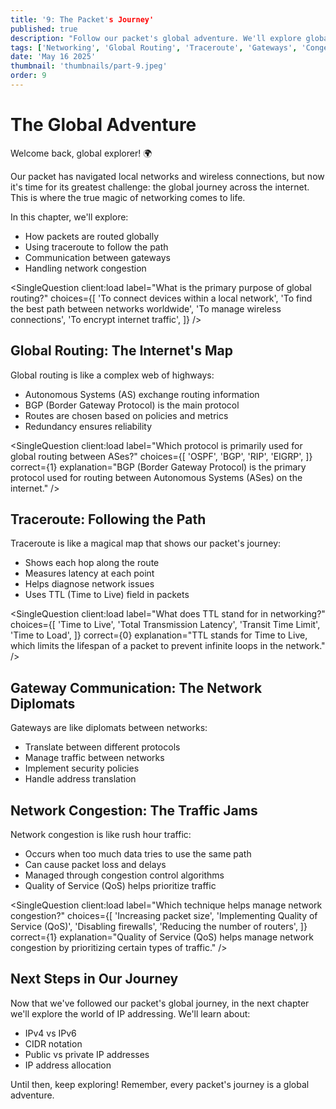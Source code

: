 ```yaml
---
title: '9: The Packet's Journey'
published: true
description: "Follow our packet's global adventure. We'll explore global routing, traceroute, gateway communication, and network congestion in this chapter of our networking adventure."
tags: ['Networking', 'Global Routing', 'Traceroute', 'Gateways', 'Congestion']
date: 'May 16 2025'
thumbnail: 'thumbnails/part-9.jpeg'
order: 9
---
```



<Begin />

# The Global Adventure

Welcome back, global explorer! 🌍

Our packet has navigated local networks and wireless connections, but now it's time for its greatest challenge: the global journey across the internet. This is where the true magic of networking comes to life.

In this chapter, we'll explore:
- How packets are routed globally
- Using traceroute to follow the path
- Communication between gateways
- Handling network congestion

<SingleQuestion
  client:load
  label="What is the primary purpose of global routing?"
  choices={[
    'To connect devices within a local network',
    'To find the best path between networks worldwide',
    'To manage wireless connections',
    'To encrypt internet traffic',
  ]}
/>
<Spliter />

## Global Routing: The Internet's Map

Global routing is like a complex web of highways:

- Autonomous Systems (AS) exchange routing information
- BGP (Border Gateway Protocol) is the main protocol
- Routes are chosen based on policies and metrics
- Redundancy ensures reliability

<SingleQuestion
  client:load
  label="Which protocol is primarily used for global routing between ASes?"
  choices={[
    'OSPF',
    'BGP',
    'RIP',
    'EIGRP',
  ]}
  correct={1}
  explanation="BGP (Border Gateway Protocol) is the primary protocol used for routing between Autonomous Systems (ASes) on the internet."
/>

<Spliter />

## Traceroute: Following the Path

Traceroute is like a magical map that shows our packet's journey:

- Shows each hop along the route
- Measures latency at each point
- Helps diagnose network issues
- Uses TTL (Time to Live) field in packets

<SingleQuestion
  client:load
  label="What does TTL stand for in networking?"
  choices={[
    'Time to Live',
    'Total Transmission Latency',
    'Transit Time Limit',
    'Time to Load',
  ]}
  correct={0}
  explanation="TTL stands for Time to Live, which limits the lifespan of a packet to prevent infinite loops in the network."
/>

<Spliter />

## Gateway Communication: The Network Diplomats

Gateways are like diplomats between networks:

- Translate between different protocols
- Manage traffic between networks
- Implement security policies
- Handle address translation

<Spliter />

## Network Congestion: The Traffic Jams

Network congestion is like rush hour traffic:

- Occurs when too much data tries to use the same path
- Can cause packet loss and delays
- Managed through congestion control algorithms
- Quality of Service (QoS) helps prioritize traffic

<SingleQuestion
  client:load
  label="Which technique helps manage network congestion?"
  choices={[
    'Increasing packet size',
    'Implementing Quality of Service (QoS)',
    'Disabling firewalls',
    'Reducing the number of routers',
  ]}
  correct={1}
  explanation="Quality of Service (QoS) helps manage network congestion by prioritizing certain types of traffic."
/>

<Spliter />

## Next Steps in Our Journey

Now that we've followed our packet's global journey, in the next chapter we'll explore the world of IP addressing. We'll learn about:
- IPv4 vs IPv6
- CIDR notation
- Public vs private IP addresses
- IP address allocation

Until then, keep exploring! Remember, every packet's journey is a global adventure.
